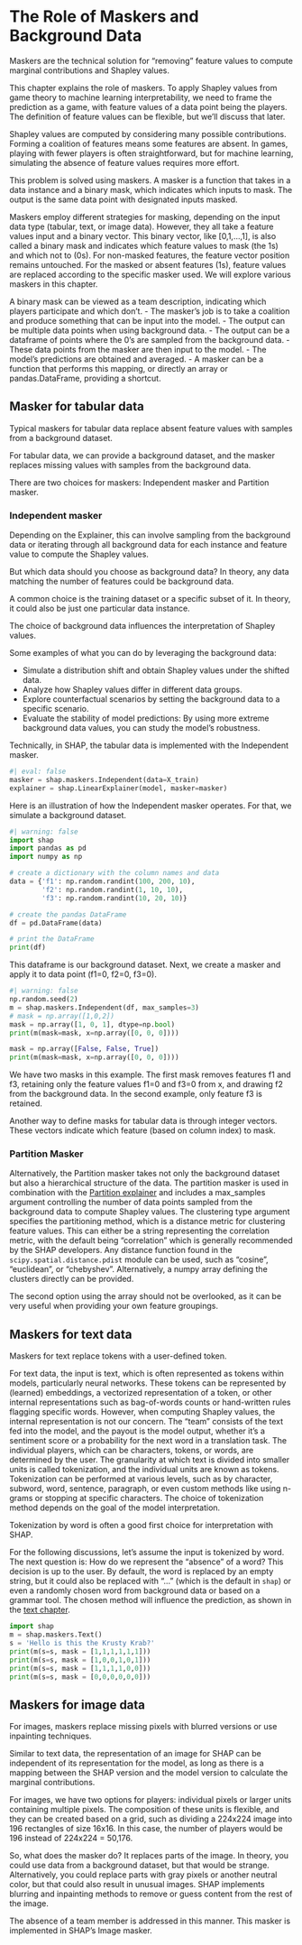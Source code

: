 # The Role of Maskers and Background Data

::: {.callout-note}
Maskers are the technical solution for "removing" feature values to compute marginal contributions and Shapley values.
:::

This chapter explains the role of maskers.
To apply Shapley values from game theory to machine learning interpretability, we need to frame the prediction as a game, with feature values of a data point being the players.
The definition of feature values can be flexible, but we'll discuss that later.

Shapley values are computed by considering many possible contributions.
Forming a coalition of features means some features are absent.
In games, playing with fewer players is often straightforward, but for machine learning, simulating the absence of feature values requires more effort.

This problem is solved using maskers.
A masker is a function that takes in a data instance and a binary mask, which indicates which inputs to mask.
The output is the same data point with designated inputs masked.

Maskers employ different strategies for masking, depending on the input data type (tabular, text, or image data).
However, they all take a feature values input and a binary vector.
This binary vector, like [0,1,...,1], is also called a binary mask and indicates which feature values to mask (the 1s) and which not to (0s).
For non-masked features, the feature vector position remains untouched.
For the masked or absent features (1s), feature values are replaced according to the specific masker used.
We will explore various maskers in this chapter.

A binary mask can be viewed as a team description, indicating which players participate and which don't.
- The masker's job is to take a coalition and produce something that can be input into the model.
- The output can be multiple data points when using background data.
- The output can be a dataframe of points where the 0's are sampled from the background data.
- These data points from the masker are then input to the model.
- The model's predictions are obtained and averaged.
- A masker can be a function that performs this mapping, or directly an array or pandas.DataFrame, providing a shortcut.

## Masker for tabular data

::: {.callout-note}
Typical maskers for tabular data replace absent feature values with samples from a background dataset.
:::

For tabular data, we can provide a background dataset, and the masker replaces missing values with samples from the background data.

There are two choices for maskers: Independent masker and Partition masker.

### Independent masker

Depending on the Explainer, this can involve sampling from the background data or iterating through all background data for each instance and feature value to compute the Shapley values.

But which data should you choose as background data?
In theory, any data matching the number of features could be background data.

A common choice is the training dataset or a specific subset of it.
In theory, it could also be just one particular data instance.

The choice of background data influences the interpretation of Shapley values.

Some examples of what you can do by leveraging the background data:

- Simulate a distribution shift and obtain Shapley values under the shifted data.
- Analyze how Shapley values differ in different data groups.
- Explore counterfactual scenarios by setting the background data to a specific scenario.
- Evaluate the stability of model predictions: By using more extreme background data values, you can study the model's robustness.

Technically, in SHAP, the tabular data is implemented with the Independent masker.

```python
#| eval: false
masker = shap.maskers.Independent(data=X_train)
explainer = shap.LinearExplainer(model, masker=masker)
```

Here is an illustration of how the Independent masker operates.
For that, we simulate a background dataset.

```python
#| warning: false
import shap
import pandas as pd
import numpy as np

# create a dictionary with the column names and data
data = {'f1': np.random.randint(100, 200, 10),
        'f2': np.random.randint(1, 10, 10),
        'f3': np.random.randint(10, 20, 10)}

# create the pandas DataFrame
df = pd.DataFrame(data)

# print the DataFrame
print(df)
```

This dataframe is our background dataset.
Next, we create a masker and apply it to data point (f1=0, f2=0, f3=0).

```python
#| warning: false
np.random.seed(2)
m = shap.maskers.Independent(df, max_samples=3)
# mask = np.array([1,0,2])
mask = np.array([1, 0, 1], dtype=np.bool)
print(m(mask=mask, x=np.array([0, 0, 0])))

mask = np.array([False, False, True])
print(m(mask=mask, x=np.array([0, 0, 0])))

```

We have two masks in this example.
The first mask removes features f1 and f3, retaining only the feature values f1=0 and f3=0 from x, and drawing f2 from the background data.
In the second example, only feature f3 is retained.

Another way to define masks for tabular data is through integer vectors.
These vectors indicate which feature (based on column index) to mask.

### Partition Masker
Alternatively, the Partition masker takes not only the background dataset but also a hierarchical structure of the data.
The partition masker is used in combination with the [Partition explainer](#estimation) and includes a max_samples argument controlling the number of data points sampled from the background data to compute Shapley values.
The clustering type argument specifies the partitioning method, which is a distance metric for clustering feature values.
This can either be a string representing the correlation metric, with the default being "correlation" which is generally recommended by the SHAP developers.
Any distance function found in the `scipy.spatial.distance.pdist` module can be used, such as "cosine", "euclidean", or "chebyshev".
Alternatively, a numpy array defining the clusters directly can be provided.

The second option using the array should not be overlooked, as it can be very useful when providing your own feature groupings.

## Maskers for text data

::: {.callout-note}
Maskers for text replace tokens with a user-defined token.
:::

For text data, the input is text, which is often represented as tokens within models, particularly neural networks.
These tokens can be represented by (learned) embeddings, a vectorized representation of a token, or other internal representations such as bag-of-words counts or hand-written rules flagging specific words.
However, when computing Shapley values, the internal representation is not our concern.
The "team" consists of the text fed into the model, and the payout is the model output, whether it's a sentiment score or a probability for the next word in a translation task.
The individual players, which can be characters, tokens, or words, are determined by the user.
The granularity at which text is divided into smaller units is called tokenization, and the individual units are known as tokens.
Tokenization can be performed at various levels, such as by character, subword, word, sentence, paragraph, or even custom methods like using n-grams or stopping at specific characters.
The choice of tokenization method depends on the goal of the model interpretation.

:::{.callout-tip}

Tokenization by word is often a good first choice for interpretation with SHAP.

:::

For the following discussions, let's assume the input is tokenized by word.
The next question is: How do we represent the "absence" of a word?
This decision is up to the user.
By default, the word is replaced by an empty string, but it could also be replaced with "..." (which is the default in `shap`) or even a randomly chosen word from background data or based on a grammar tool.
The chosen method will influence the prediction, as shown in the [text chapter](#text).


```python
import shap
m = shap.maskers.Text()
s = 'Hello is this the Krusty Krab?'
print(m(s=s, mask = [1,1,1,1,1,1]))
print(m(s=s, mask = [1,0,0,1,0,1]))
print(m(s=s, mask = [1,1,1,1,0,0]))
print(m(s=s, mask = [0,0,0,0,0,0]))
```

## Maskers for image data 

::: {.callout-note}

For images, maskers replace missing pixels with blurred versions or use inpainting techniques.

:::
Similar to text data, the representation of an image for SHAP can be independent of its representation for the model, as long as there is a mapping between the SHAP version and the model version to calculate the marginal contributions.

For images, we have two options for players: individual pixels or larger units containing multiple pixels.
The composition of these units is flexible, and they can be created based on a grid, such as dividing a 224x224 image into 196 rectangles of size 16x16.
In this case, the number of players would be 196 instead of 224x224 = 50,176.

So, what does the masker do?
It replaces parts of the image.
In theory, you could use data from a background dataset, but that would be strange.
Alternatively, you could replace parts with gray pixels or another neutral color, but that could also result in unusual images.
SHAP implements blurring and inpainting methods to remove or guess content from the rest of the image.


The absence of a team member is addressed in this manner.
This masker is implemented in SHAP's Image masker.

